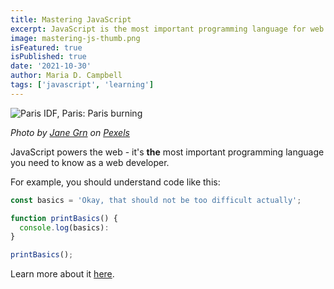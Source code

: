 ```yaml
---
title: Mastering JavaScript
excerpt: JavaScript is the most important programming language for web development. You probably don't know it well enough!
image: mastering-js-thumb.png
isFeatured: true
isPublished: true
date: '2021-10-30'
author: Maria D. Campbell
tags: ['javascript', 'learning']
---
```


![Paris IDF, Paris: Paris burning](pexels-jane-grn-6015396.jpg)

*Photo by [Jane Grn](https://www.pexels.com/@jane/) on [Pexels](https://www.pexels.com/photo/firemen-extinguishing-a-blazing-car-fire-6015396/)*

JavaScript powers the web - it's **the** most important programming language you need to know as a web developer.

For example, you should understand code like this:

```js
const basics = 'Okay, that should not be too difficult actually';

function printBasics() {
  console.log(basics):
}

printBasics();
```

Learn more about it [here](https://academind.com).
